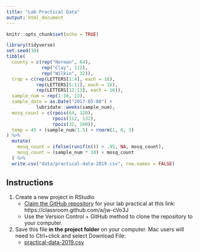 ```yaml
---
title: "Lab Practical Data"
output: html_document
---
```


```r
knitr::opts_chunk$set(echo = TRUE)
```

```r
library(tidyverse)
set.seed(10)
tibble(
  county = c(rep("Norman", 64),
             rep("Clay", 112),
             rep("Wilkin", 32)),
  trap = c(rep(LETTERS[1:4], each = 16),
           rep(LETTERS[5:11], each = 16),
           rep(LETTERS[12:13], each = 16)),
  sample_num = rep(1:16, 13),
  sample_date = as.Date("2017-05-08") + 
           lubridate::weeks(sample_num),
  mosq_count = c(rpois(64, 120),
                 rpois(112, 132),
                 rpois(32, 160)),
  temp = 45 + (sample_num/1.5) + rnorm(1, 0, 3)
) %>% 
  mutate(
    mosq_count = ifelse(runif(n()) > .95, NA, mosq_count),
    mosq_count = (sample_num * 10) + mosq_count
  ) %>% 
  write.csv("data/practical-data-2019.csv", row.names = FALSE)
```

## Instructions

1. Create a new project in RStudio
    - [Claim the GitHub repository](claim_repo.html) for your lab practical at this link: https://classroom.github.com/a/jw-cVo3J
    - Use the Version Control + GitHub method to clone the repository to your computer.
2. Save this file **in the project folder** on your computer. Mac users will need to Ctrl+click and select Download File:
    - [practical-data-2019.csv](data/practical-data-2019.csv)
